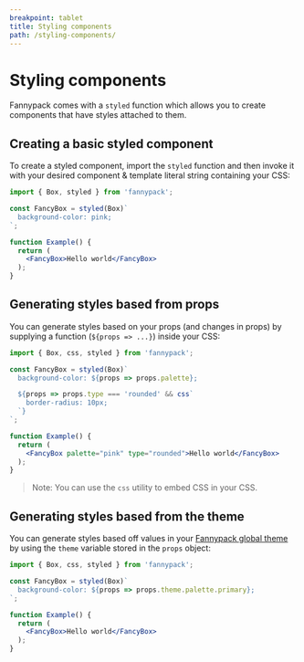 ```yaml
---
breakpoint: tablet
title: Styling components
path: /styling-components/
---
```


# Styling components

Fannypack comes with a `styled` function which allows you to create components that have styles attached to them.

## Creating a basic styled component

To create a styled component, import the `styled` function and then invoke it with your desired component & template literal string containing your CSS:

```jsx
import { Box, styled } from 'fannypack';

const FancyBox = styled(Box)`
  background-color: pink;
`;

function Example() {
  return (
    <FancyBox>Hello world</FancyBox>
  );
}
```

## Generating styles based from props

You can generate styles based on your props (and changes in props) by supplying a function (`${props => ...}`) inside your CSS:

```jsx
import { Box, css, styled } from 'fannypack';

const FancyBox = styled(Box)`
  background-color: ${props => props.palette};

  ${props => props.type === 'rounded' && css`
    border-radius: 10px;
  `}
`;

function Example() {
  return (
    <FancyBox palette="pink" type="rounded">Hello world</FancyBox>
  );
}
```

> Note: You can use the `css` utility to embed CSS in your CSS.


## Generating styles based from the theme

You can generate styles based off values in your [Fannypack global theme](/theming) by using the `theme` variable stored in the `props` object:

```jsx
import { Box, css, styled } from 'fannypack';

const FancyBox = styled(Box)`
  background-color: ${props => props.theme.palette.primary};
`;

function Example() {
  return (
    <FancyBox>Hello world</FancyBox>
  );
}
```
